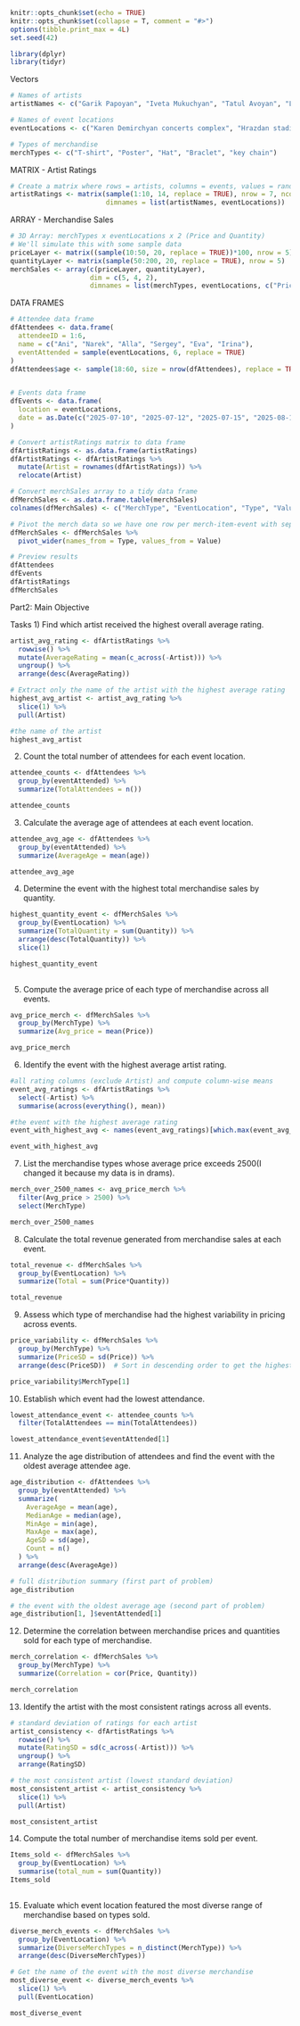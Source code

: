 
```r
knitr::opts_chunk$set(echo = TRUE)
knitr::opts_chunk$set(collapse = T, comment = "#>")
options(tibble.print_max = 4L)
set.seed(42)
```

```r
library(dplyr)
library(tidyr)
```

Vectors

```r
# Names of artists
artistNames <- c("Garik Papoyan", "Iveta Mukuchyan", "Tatul Avoyan", "Lav eli", "Aram mp3", "Nemra", "Brunette")

# Names of event locations
eventLocations <- c("Karen Demirchyan concerts complex", "Hrazdan stadium", "Hard Rock cafe", "Republic square")

# Types of merchandise
merchTypes <- c("T-shirt", "Poster", "Hat", "Braclet", "key chain")

```

MATRIX - Artist Ratings

```r
# Create a matrix where rows = artists, columns = events, values = random ratings
artistRatings <- matrix(sample(1:10, 14, replace = TRUE), nrow = 7, ncol = 4,
                        dimnames = list(artistNames, eventLocations))
```

ARRAY - Merchandise Sales

```r
# 3D Array: merchTypes x eventLocations x 2 (Price and Quantity)
# We'll simulate this with some sample data
priceLayer <- matrix((sample(10:50, 20, replace = TRUE))*100, nrow = 5)
quantityLayer <- matrix(sample(50:200, 20, replace = TRUE), nrow = 5)
merchSales <- array(c(priceLayer, quantityLayer),
                    dim = c(5, 4, 2),
                    dimnames = list(merchTypes, eventLocations, c("Price", "Quantity")))

```


DATA FRAMES
```r

# Attendee data frame
dfAttendees <- data.frame(
  attendeeID = 1:6,
  name = c("Ani", "Narek", "Alla", "Sergey", "Eva", "Irina"),
  eventAttended = sample(eventLocations, 6, replace = TRUE)
)
dfAttendees$age <- sample(18:60, size = nrow(dfAttendees), replace = TRUE)


# Events data frame
dfEvents <- data.frame(
  location = eventLocations,
  date = as.Date(c("2025-07-10", "2025-07-12", "2025-07-15", "2025-08-14"))
)

# Convert artistRatings matrix to data frame
dfArtistRatings <- as.data.frame(artistRatings)
dfArtistRatings <- dfArtistRatings %>%
  mutate(Artist = rownames(dfArtistRatings)) %>%
  relocate(Artist)

# Convert merchSales array to a tidy data frame
dfMerchSales <- as.data.frame.table(merchSales)
colnames(dfMerchSales) <- c("MerchType", "EventLocation", "Type", "Value")

# Pivot the merch data so we have one row per merch-item-event with separate columns
dfMerchSales <- dfMerchSales %>%
  pivot_wider(names_from = Type, values_from = Value)

# Preview results
dfAttendees
dfEvents
dfArtistRatings
dfMerchSales
```
Part2: Main Objective

Tasks
1) Find which artist received the highest overall average rating.
```r
artist_avg_rating <- dfArtistRatings %>%
  rowwise() %>%
  mutate(AverageRating = mean(c_across(-Artist))) %>%
  ungroup() %>%
  arrange(desc(AverageRating))

# Extract only the name of the artist with the highest average rating
highest_avg_artist <- artist_avg_rating %>%
  slice(1) %>%
  pull(Artist)

#the name of the artist
highest_avg_artist


```

2) Count the total number of attendees for each event location.
``` r
attendee_counts <- dfAttendees %>%
  group_by(eventAttended) %>%
  summarize(TotalAttendees = n())

attendee_counts

```
3) Calculate the average age of attendees at each event location.
```r
attendee_avg_age <- dfAttendees %>%
  group_by(eventAttended) %>%
  summarize(AverageAge = mean(age))

attendee_avg_age 

```
4) Determine the event with the highest total merchandise sales by quantity.
```r
highest_quantity_event <- dfMerchSales %>%
  group_by(EventLocation) %>%
  summarize(TotalQuantity = sum(Quantity)) %>%
  arrange(desc(TotalQuantity)) %>%
  slice(1)

highest_quantity_event
 
```
5) Compute the average price of each type of merchandise across all events.
```r
avg_price_merch <- dfMerchSales %>%
  group_by(MerchType) %>%
  summarize(Avg_price = mean(Price))

avg_price_merch
```
6) Identify the event with the highest average artist rating.
```r
#all rating columns (exclude Artist) and compute column-wise means
event_avg_ratings <- dfArtistRatings %>%
  select(-Artist) %>%
  summarise(across(everything(), mean))

#the event with the highest average rating
event_with_highest_avg <- names(event_avg_ratings)[which.max(event_avg_ratings)]

event_with_highest_avg

```
7) List the merchandise types whose average price exceeds 2500(I changed it because my data is in drams).
```r
merch_over_2500_names <- avg_price_merch %>%
  filter(Avg_price > 2500) %>%
  select(MerchType)

merch_over_2500_names


```

8) Calculate the total revenue generated from merchandise sales at each event.
```r
total_revenue <- dfMerchSales %>%
  group_by(EventLocation) %>%
  summarize(Total = sum(Price*Quantity))

total_revenue
```
9) Assess which type of merchandise had the highest variability in pricing across events.
```r
price_variability <- dfMerchSales %>%
  group_by(MerchType) %>%
  summarize(PriceSD = sd(Price)) %>%
  arrange(desc(PriceSD))  # Sort in descending order to get the highest variability

price_variability$MerchType[1]

```
10) Establish which event had the lowest attendance.

```r
lowest_attendance_event <- attendee_counts %>%
  filter(TotalAttendees == min(TotalAttendees))

lowest_attendance_event$eventAttended[1]

```
11) Analyze the age distribution of attendees and find the event with the oldest average attendee age.
```r
age_distribution <- dfAttendees %>%
  group_by(eventAttended) %>%
  summarize(
    AverageAge = mean(age),
    MedianAge = median(age),
    MinAge = min(age),
    MaxAge = max(age),
    AgeSD = sd(age),
    Count = n()
  ) %>%
  arrange(desc(AverageAge))

# full distribution summary (first part of problem)
age_distribution

# the event with the oldest average age (second part of problem)
age_distribution[1, ]$eventAttended[1]


```
12) Determine the correlation between merchandise prices and quantities sold for each type of merchandise.
```r
merch_correlation <- dfMerchSales %>%
  group_by(MerchType) %>%
  summarize(Correlation = cor(Price, Quantity))

merch_correlation
```
13) Identify the artist with the most consistent ratings across all events.
``` r
# standard deviation of ratings for each artist
artist_consistency <- dfArtistRatings %>%
  rowwise() %>%
  mutate(RatingSD = sd(c_across(-Artist))) %>%
  ungroup() %>%
  arrange(RatingSD)

# the most consistent artist (lowest standard deviation)
most_consistent_artist <- artist_consistency %>%
  slice(1) %>%
  pull(Artist)

most_consistent_artist
```
14) Compute the total number of merchandise items sold per event.
``` r

Items_sold <- dfMerchSales %>%
  group_by(EventLocation) %>%
  summarise(total_num = sum(Quantity))
Items_sold
  
```
15) Evaluate which event location featured the most diverse range of merchandise based on types sold.
```r
diverse_merch_events <- dfMerchSales %>%
  group_by(EventLocation) %>%
  summarize(DiverseMerchTypes = n_distinct(MerchType)) %>%  
  arrange(desc(DiverseMerchTypes))      

# Get the name of the event with the most diverse merchandise
most_diverse_event <- diverse_merch_events %>%
  slice(1) %>%  
  pull(EventLocation) 

most_diverse_event

```
